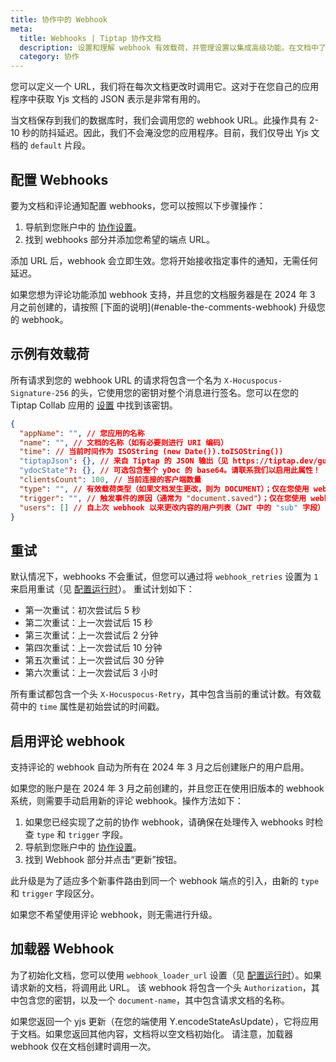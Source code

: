 ```yaml
---
title: 协作中的 Webhook
meta:
  title: Webhooks | Tiptap 协作文档
  description: 设置和理解 webhook 有效载荷，并管理设置以集成高级功能。在文档中了解更多信息！
  category: 协作
---
```



您可以定义一个 URL，我们将在每次文档更改时调用它。这对于在您自己的应用程序中获取 Yjs 文档的 JSON 表示是非常有用的。

当文档保存到我们的数据库时，我们会调用您的 webhook URL。此操作具有 2-10 秒的防抖延迟。因此，我们不会淹没您的应用程序。目前，我们仅导出 Yjs 文档的 `default` 片段。

## 配置 Webhooks

要为文档和评论通知配置 webhooks，您可以按照以下步骤操作：

1. 导航到您账户中的 [协作设置](https://cloud.tiptap.dev/v2/configuration/document-server)。
2. 找到 webhooks 部分并添加您希望的端点 URL。

添加 URL 后，webhook 会立即生效。您将开始接收指定事件的通知，无需任何延迟。

<Callout title="为您的 webhook 添加评论支持" variant="warning">
  如果您想为评论功能添加 webhook 支持，并且您的文档服务器是在 2024 年 3 月之前创建的，请按照 [下面的说明](#enable-the-comments-webhook) 升级您的 webhook。
</Callout>

## 示例有效载荷

所有请求到您的 webhook URL 的请求将包含一个名为 `X-Hocuspocus-Signature-256` 的头，它使用您的密钥对整个消息进行签名。您可以在您的 Tiptap Collab 应用的 [设置](https://collab.tiptap.dev/apps/settings) 中找到该密钥。

```json
{
  "appName": "", // 您应用的名称
  "name": "", // 文档的名称（如有必要则进行 URI 编码）
  "time": // 当前时间作为 ISOString (new Date()).toISOString())
  "tiptapJson": {}, // 来自 Tiptap 的 JSON 输出（见 https://tiptap.dev/guide/output#option-1-json）：TiptapTransformer.fromYdoc()
  "ydocState"?: {}, // 可选包含整个 yDoc 的 base64。请联系我们以启用此属性！
  "clientsCount": 100, // 当前连接的客户端数量
  "type": "", // 有效载荷类型（如果文档发生更改，则为 DOCUMENT）；仅在您使用 webhook v2 时可用
  "trigger": "", // 触发事件的原因（通常为 "document.saved"）；仅在您使用 webhook v2 时可用
  "users": [] // 自上次 webhook 以来更改内容的用户列表（JWT 中的 "sub" 字段）
}
```

## 重试

默认情况下，webhooks 不会重试，但您可以通过将 `webhook_retries` 设置为 `1` 来启用重试（见 [配置运行时](/collaboration/operations/configure)）。
重试计划如下：

- 第一次重试：初次尝试后 5 秒
- 第二次重试：上一次尝试后 15 秒
- 第三次重试：上一次尝试后 2 分钟
- 第四次重试：上一次尝试后 10 分钟
- 第五次重试：上一次尝试后 30 分钟
- 第六次重试：上一次尝试后 3 小时

所有重试都包含一个头 `X-Hocuspocus-Retry`，其中包含当前的重试计数。有效载荷中的 `time` 属性是初始尝试的时间戳。

## 启用评论 webhook

支持评论的 webhook 自动为所有在 2024 年 3 月之后创建账户的用户启用。

如果您的账户是在 2024 年 3 月之前创建的，并且您正在使用旧版本的 webhook 系统，则需要手动启用新的评论 webhook。操作方法如下：

1. 如果您已经实现了之前的协作 webhook，请确保在处理传入 webhooks 时检查 `type` 和 `trigger` 字段。
2. 导航到您账户中的 [协作设置](https://cloud.tiptap.dev/v2/configuration/document-server)。
3. 找到 Webhook 部分并点击“更新”按钮。

此升级是为了适应多个新事件路由到同一个 webhook 端点的引入，由新的 `type` 和 `trigger` 字段区分。

如果您不希望使用评论 webhook，则无需进行升级。

## 加载器 Webhook

为了初始化文档，您可以使用 `webhook_loader_url` 设置（见 [配置运行时](/collaboration/operations/configure)）。如果请求新的文档，将调用此 URL。
该 webhook 将包含一个头 `Authorization`，其中包含您的密钥，以及一个 `document-name`，其中包含请求文档的名称。

如果您返回一个 yjs 更新（在您的端使用 Y.encodeStateAsUpdate），它将应用于文档。如果您返回其他内容，文档将以空文档初始化。
请注意，加载器 webhook 仅在文档创建时调用一次。